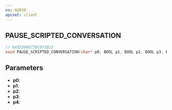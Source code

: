 ```yaml
---
ns: AUDIO
apiset: client
---
```

## PAUSE_SCRIPTED_CONVERSATION

```c
// 0x8530AD776CD72B12
void PAUSE_SCRIPTED_CONVERSATION(char* p0, BOOL p1, BOOL p2, BOOL p3, BOOL p4);
```


## Parameters
* **p0**:
* **p1**:
* **p2**:
* **p3**:
* **p4**: